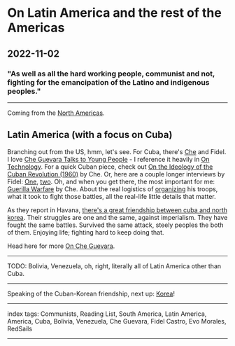 # On Latin America and the rest of the Americas

## 2022-11-02

### "As well as all the hard working people, communist and not, fighting for the emancipation of the Latino and indigenous peoples."

---

Coming from the [North Americas](/posts/on-north-america).

## Latin America (with a focus on Cuba)

Branching out from the US, hmm, let's see. For Cuba, there's [Che](https://en.wikipedia.org/wiki/Che_Guevara) and Fidel. I love [Che Guevara Talks to Young People](https://www.goodreads.com/book/show/405935.Che_Guevara_Talks_to_Young_People) - I reference it heavily in [On Technology](/posts/on-technology). For a quick Cuban piece, check out [On the Ideology of the Cuban Revolution (1960)](https://redsails.org/la-ideologia-de-la-revolucion-cubana/) by Che. Or, here are a couple longer interviews by Fidel: [One](https://redsails.org/fidel-and-gawronski/), [two](https://redsails.org/fidel-in-guadalajara/). Oh, and when you get there, the most important for me: [Guerilla Warfare](https://www.goodreads.com/book/show/6739402-guerilla-warfare) by Che. About the real logistics of [organizing](/posts/on-organizing) his troops, what it took to fight those battles, all the real-life little details that matter.

As they report in Havana, [there's a great friendship between cuba and north korea](https://havanatimes.org/news/the-great-friendship-between-cuba-and-north-korea/). Their struggles are one and the same, against imperialism. They have fought the same battles. Survived the same attack, steely peoples the both of them. Enjoying life; fighting hard to keep doing that.

Head here for more [On Che Guevara](/posts/on-che-guevara).

---

TODO: Bolivia, Venezuela, oh, right, literally all of Latin America other than Cuba.

---

Speaking of the Cuban-Korean friendship, next up: [Korea](/posts/on-asia)!


---

index tags: Communists, Reading List, South America, Latin America, America, Cuba, Bolivia, Venezuela, Che Guevara, Fidel Castro, Evo Morales, RedSails

---
